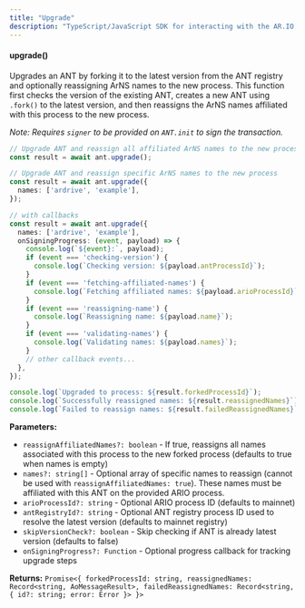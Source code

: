 ```yaml
---
title: "Upgrade"
description: "TypeScript/JavaScript SDK for interacting with the AR.IO ecosystem"
---
```


#### upgrade()

Upgrades an ANT by forking it to the latest version from the ANT registry and optionally reassigning ArNS names to the new process. This function first checks the version of the existing ANT, creates a new ANT using `.fork()` to the latest version, and then reassigns the ArNS names affiliated with this process to the new process.

_Note: Requires `signer` to be provided on `ANT.init` to sign the transaction._

```typescript
// Upgrade ANT and reassign all affiliated ArNS names to the new process
const result = await ant.upgrade();

// Upgrade ANT and reassign specific ArNS names to the new process
const result = await ant.upgrade({
  names: ['ardrive', 'example'],
});

// with callbacks
const result = await ant.upgrade({
  names: ['ardrive', 'example'],
  onSigningProgress: (event, payload) => {
    console.log(`${event}:`, payload);
    if (event === 'checking-version') {
      console.log(`Checking version: ${payload.antProcessId}`);
    }
    if (event === 'fetching-affiliated-names') {
      console.log(`Fetching affiliated names: ${payload.arioProcessId}`);
    }
    if (event === 'reassigning-name') {
      console.log(`Reassigning name: ${payload.name}`);
    }
    if (event === 'validating-names') {
      console.log(`Validating names: ${payload.names}`);
    }
    // other callback events...
  },
});

console.log(`Upgraded to process: ${result.forkedProcessId}`);
console.log(`Successfully reassigned names: ${result.reassignedNames}`);
console.log(`Failed to reassign names: ${result.failedReassignedNames}`);
```

**Parameters:**

- `reassignAffiliatedNames?: boolean` - If true, reassigns all names associated with this process to the new forked process (defaults to true when names is empty)
- `names?: string[]` - Optional array of specific names to reassign (cannot be used with `reassignAffiliatedNames: true`). These names must be affiliated with this ANT on the provided ARIO process.
- `arioProcessId?: string` - Optional ARIO process ID (defaults to mainnet)
- `antRegistryId?: string` - Optional ANT registry process ID used to resolve the latest version (defaults to mainnet registry)
- `skipVersionCheck?: boolean` - Skip checking if ANT is already latest version (defaults to false)
- `onSigningProgress?: Function` - Optional progress callback for tracking upgrade steps

**Returns:** `Promise<{ forkedProcessId: string, reassignedNames: Record<string, AoMessageResult>, failedReassignedNames: Record<string, { id?: string; error: Error }> }>`